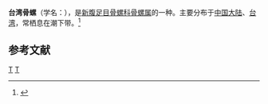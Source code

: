 {{Speciesbox 
| taxon = Murex rectirostris
| binomial_authority = Sowerby, 1841
}}
'''台湾骨螺'''（学名：''{{lang|la|Murex rectirostris}}''），是[[新腹足目|新腹足目]][[骨螺科|骨螺科]][[骨螺属|骨螺属]]的一种。主要分布于[[中国大陆|中国大陆]]、[[台湾|台湾]]，常栖息在潮下带。<ref>{{cite web|url=http://shell.sinica.edu.tw/chinese/shellbase_detail.php?science_no=807|title=国际贝库：台湾骨螺|publisher=台湾贝类资料库|accessdate=2009-08-11|archive-date=2016-03-04|archive-url=https://web.archive.org/web/20160304115845/http://shell.sinica.edu.tw/chinese/shellbase_detail.php?science_no=807|dead-url=no}}</ref>

== 参考文献 ==
{{reflist}}
{{Taxonbar|from=Q10915163}}
[[Category:_1841年描述的动物|T]]
[[Category:骨螺属|T]]